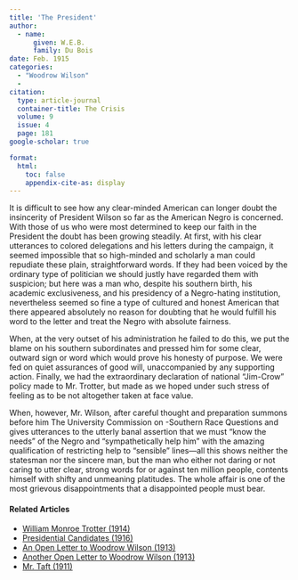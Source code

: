 ```yaml
---
title: 'The President'
author:
  - name:
      given: W.E.B.
      family: Du Bois
date: Feb. 1915
categories: 
  - "Woodrow Wilson"
  - 
citation: 
  type: article-journal
  container-title: The Crisis
  volume: 9
  issue: 4
  page: 181
google-scholar: true

format:
  html:
    toc: false
    appendix-cite-as: display
---
```




It is difficult to see how any clear-minded American can longer doubt the
insincerity of President Wilson so far as the American Negro is
concerned. With those of us who were most determined to keep our faith
in the President the doubt has been growing steadily. At first, with
his clear utterances to colored delegations and his letters during the
campaign, it seemed impossible that so high-minded and scholarly a man
could repudiate these plain, straightforward words. If they had been
voiced by the ordinary type of politician we should justly have regarded
them with suspicion; but here was a man who, despite his southern birth,
his academic exclusiveness, and his presidency of a Negro-hating
institution, nevertheless seemed so fine a type of cultured and honest
American that there appeared absolutely no reason for doubting that he
would fulfill his word to the letter and treat the Negro with absolute
fairness.

When, at the very outset of his administration he failed to do this, we
put the blame on his southern subordinates and pressed him for some
clear, outward sign or word which would prove his honesty of purpose. We
were fed on quiet assurances of good will, unaccompanied by any
supporting action. Finally, we had the extraordinary declaration of
national "Jim-Crow" policy made to Mr. Trotter, but made as we hoped
under such stress of feeling as to be not altogether taken at face
value.

When, however, Mr. Wilson, after careful thought and preparation summons before him The University Commission on -Southern Race Questions and gives utterances to the utterly banal assertion that we must "know the needs" of the Negro and
"sympathetically help him" with the amazing qualification of restricting
help to "sensible" lines---all this shows neither the statesman nor the
sincere man, but the man who either not daring or not caring to utter
clear, strong words for or against ten million people, contents himself
with shifty and unmeaning platitudes. The whole affair is one of the
most grievous disappointments that a disappointed people must bear.

<!-- Similar articles start here -->
<div  class="clear-wrap"></div>

#### Related Articles

* [William Monroe Trotter (1914)](/Volumes/09/02/trotter.html)
* [Presidential Candidates (1916)](/Volumes/13/01/presidential_candidates.html)
* [An Open Letter to Woodrow Wilson (1913)](/Volumes/05/05/open_letter.html)
* [Another Open Letter to Woodrow Wilson (1913)](/Volumes/06/05/open_letter.html)
* [Mr. Taft (1911)](/Volumes/02/06/taft.html)

<!-- Similar articles end here -->